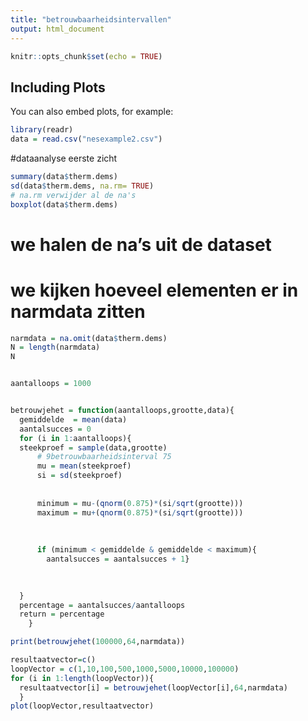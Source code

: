 ```yaml
---
title: "betrouwbaarheidsintervallen"
output: html_document
---
```


```r
knitr::opts_chunk$set(echo = TRUE)
```


## Including Plots

You can also embed plots, for example:


```r

library(readr)
data = read.csv("nesexample2.csv")

```

#dataanalyse eerste zicht

```r
summary(data$therm.dems)
sd(data$therm.dems, na.rm= TRUE)
# na.rm verwijder al de na's
boxplot(data$therm.dems)

```

# we halen de na's uit de dataset

# we kijken hoeveel elementen er in narmdata zitten

```r
narmdata = na.omit(data$therm.dems)
N = length(narmdata)
N


aantalloops = 1000


betrouwjehet = function(aantalloops,grootte,data){
  gemiddelde  = mean(data)
  aantalsucces = 0
  for (i in 1:aantalloops){
  steekproef = sample(data,grootte)
      # 9betrouwbaarheidsinterval 75
      mu = mean(steekproef)
      si = sd(steekproef)
      
      
      minimum = mu-(qnorm(0.875)*(si/sqrt(grootte)))
      maximum = mu+(qnorm(0.875)*(si/sqrt(grootte)))
      
      
      
      if (minimum < gemiddelde & gemiddelde < maximum){
        aantalsucces = aantalsucces + 1}
        
      

  }
  percentage = aantalsucces/aantalloops
  return = percentage
    }

print(betrouwjehet(100000,64,narmdata))

resultaatvector=c()
loopVector = c(1,10,100,500,1000,5000,10000,100000)
for (i in 1:length(loopVector)){
  resultaatvector[i] = betrouwjehet(loopVector[i],64,narmdata)
  }
plot(loopVector,resultaatvector)
```
  
  

